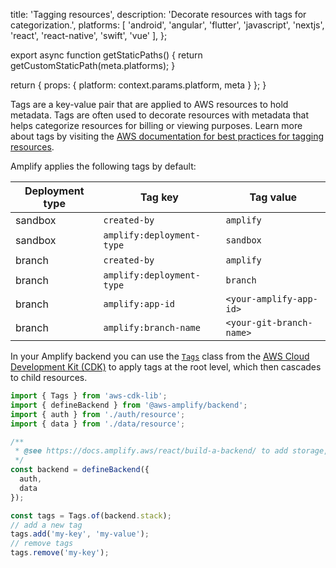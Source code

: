 
  title: 'Tagging resources',
  description: 'Decorate resources with tags for categorization.',
  platforms: [
    'android',
    'angular',
    'flutter',
    'javascript',
    'nextjs',
    'react',
    'react-native',
    'swift',
    'vue'
  ],
};

export async function getStaticPaths() {
  return getCustomStaticPath(meta.platforms);
}

  return {
    props: {
      platform: context.params.platform,
      meta
    }
  };
}

Tags are a key-value pair that are applied to AWS resources to hold metadata. Tags are often used to decorate resources with metadata that helps categorize resources for billing or viewing purposes. Learn more about tags by visiting the [AWS documentation for best practices for tagging resources](https://docs.aws.amazon.com/whitepapers/latest/tagging-best-practices/what-are-tags.html).

Amplify applies the following tags by default:

| Deployment type | Tag key                   | Tag value                |
|-----------------|---------------------------|--------------------------|
| sandbox         | `created-by`              | `amplify`                |
| sandbox         | `amplify:deployment-type` | `sandbox`                |
| branch          | `created-by`              | `amplify`                |
| branch          | `amplify:deployment-type` | `branch`                 |
| branch          | `amplify:app-id`          | `<your-amplify-app-id>`  |
| branch          | `amplify:branch-name`     | `<your-git-branch-name>` |

In your Amplify backend you can use the [`Tags`](https://docs.aws.amazon.com/cdk/api/v2/docs/aws-cdk-lib.Tags.html) class from the [AWS Cloud Development Kit (CDK)](https://docs.aws.amazon.com/cdk/latest/guide/home.html) to apply tags at the root level, which then cascades to child resources.

```ts title="amplify/backend.ts"
import { Tags } from 'aws-cdk-lib';
import { defineBackend } from '@aws-amplify/backend';
import { auth } from './auth/resource';
import { data } from './data/resource';

/**
 * @see https://docs.amplify.aws/react/build-a-backend/ to add storage, functions, and more
 */
const backend = defineBackend({
  auth,
  data
});

const tags = Tags.of(backend.stack);
// add a new tag
tags.add('my-key', 'my-value');
// remove tags
tags.remove('my-key');
```

